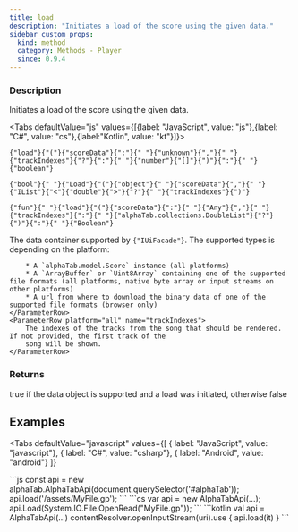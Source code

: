 ```yaml
---
title: load
description: "Initiates a load of the score using the given data."
sidebar_custom_props:
  kind: method
  category: Methods - Player
  since: 0.9.4
---
```



<SinceBadge since="0.9.4" />

### Description
Initiates a load of the score using the given data.

<Tabs defaultValue="js" values={[{label: "JavaScript", value: "js"},{label: "C#", value: "cs"},{label:"Kotlin", value: "kt"}]}>
<TabItem value="js">
<div className="codeBlockContainer"><div className="codeBlockContent"><pre className="codeBlock"><code className="codeBlockLines" style={{"color":"#393A34","backgroundColor":"#f6f8fa"}}><span style={{"color":"#36acaa"}}>{"load"}</span><span style={{"color":"#393A34"}}>{"("}</span><span style={{"color":"#36acaa"}}>{"scoreData"}</span><span style={{"color":"#393A34"}}>{":"}</span><span style={{"color":"#393A34","backgroundColor":"#f6f8fa"}}>{" "}</span><span style={{"color":"#36acaa"}}>{"unknown"}</span><span style={{"color":"#393A34"}}>{","}</span><span style={{"color":"#393A34","backgroundColor":"#f6f8fa"}}>{" "}</span><span style={{"color":"#36acaa"}}>{"trackIndexes"}</span><span style={{"color":"#393A34"}}>{"?"}</span><span style={{"color":"#393A34"}}>{":"}</span><span style={{"color":"#393A34","backgroundColor":"#f6f8fa"}}>{" "}</span><span style={{"color":"#36acaa"}}>{"number"}</span><span style={{"color":"#393A34"}}>{"[]"}</span><span style={{"color":"#393A34"}}>{")"}</span><span style={{"color":"#393A34"}}>{":"}</span><span style={{"color":"#393A34","backgroundColor":"#f6f8fa"}}>{" "}</span><span style={{"color":"#36acaa"}}>{"boolean"}</span></code></pre></div></div>
</TabItem>
<TabItem value="cs">
<div className="codeBlockContainer"><div className="codeBlockContent"><pre className="codeBlock"><code className="codeBlockLines" style={{"color":"#393A34","backgroundColor":"#f6f8fa"}}><span style={{"color":"#36acaa"}}>{"bool"}</span><span style={{"color":"#393A34","backgroundColor":"#f6f8fa"}}>{" "}</span><span style={{"color":"#36acaa"}}>{"Load"}</span><span style={{"color":"#393A34"}}>{"("}</span><span style={{"color":"#36acaa"}}>{"object"}</span><span style={{"color":"#393A34","backgroundColor":"#f6f8fa"}}>{" "}</span><span style={{"color":"#36acaa"}}>{"scoreData"}</span><span style={{"color":"#393A34"}}>{","}</span><span style={{"color":"#393A34","backgroundColor":"#f6f8fa"}}>{" "}</span><Link style={{"color":"#36acaa"}} to={"https://learn.microsoft.com/en-us/dotnet/api/system.collections.ilist"}>{"IList"}</Link><span style={{"color":"#393A34"}}>{"<"}</span><span style={{"color":"#36acaa"}}>{"double"}</span><span style={{"color":"#393A34"}}>{">"}</span><span style={{"color":"#393A34"}}>{"?"}</span><span style={{"color":"#393A34","backgroundColor":"#f6f8fa"}}>{" "}</span><span style={{"color":"#36acaa"}}>{"trackIndexes"}</span><span style={{"color":"#393A34"}}>{")"}</span></code></pre></div></div>
</TabItem>
<TabItem value="kt">
<div className="codeBlockContainer"><div className="codeBlockContent"><pre className="codeBlock"><code className="codeBlockLines" style={{"color":"#393A34","backgroundColor":"#f6f8fa"}}><span style={{"color":"#36acaa"}}>{"fun"}</span><span style={{"color":"#393A34","backgroundColor":"#f6f8fa"}}>{" "}</span><span style={{"color":"#36acaa"}}>{"load"}</span><span style={{"color":"#393A34"}}>{"("}</span><span style={{"color":"#36acaa"}}>{"scoreData"}</span><span style={{"color":"#393A34"}}>{":"}</span><span style={{"color":"#393A34","backgroundColor":"#f6f8fa"}}>{" "}</span><span style={{"color":"#36acaa"}}>{"Any"}</span><span style={{"color":"#393A34"}}>{","}</span><span style={{"color":"#393A34","backgroundColor":"#f6f8fa"}}>{" "}</span><span style={{"color":"#36acaa"}}>{"trackIndexes"}</span><span style={{"color":"#393A34"}}>{":"}</span><span style={{"color":"#393A34","backgroundColor":"#f6f8fa"}}>{" "}</span><span style={{"color":"#36acaa"}}>{"alphaTab.collections.DoubleList"}</span><span style={{"color":"#393A34"}}>{"?"}</span><span style={{"color":"#393A34"}}>{")"}</span><span style={{"color":"#393A34"}}>{":"}</span><span style={{"color":"#393A34","backgroundColor":"#f6f8fa"}}>{" "}</span><span style={{"color":"#36acaa"}}>{"Boolean"}</span></code></pre></div></div>
</TabItem>
</Tabs>


<ParameterTable>
    <ParameterRow platform="all" name="scoreData">
        The data container supported by <code style={{"color":"#393A34","backgroundColor":"#f6f8fa"}}><Link style={{"color":"#36acaa"}} to={"/docs/reference/types/platform/iuifacade/"}>{"IUiFacade"}</Link></code>.  The supported types is depending on the platform:
        
        * A `alphaTab.model.Score` instance (all platforms)
        * A `ArrayBuffer` or `Uint8Array` containing one of the supported file formats (all platforms, native byte array or input streams on other platforms)
        * A url from where to download the binary data of one of the supported file formats (browser only)
    </ParameterRow>
    <ParameterRow platform="all" name="trackIndexes">
        The indexes of the tracks from the song that should be rendered. If not provided, the first track of the
        song will be shown.
    </ParameterRow>
</ParameterTable>

### Returns 
true if the data object is supported and a load was initiated, otherwise false 


## Examples

<Tabs
    defaultValue="javascript"
    values={[
      { label: "JavaScript", value: "javascript"},
      { label: "C#", value: "csharp"},
      { label: "Android", value: "android"}
    ]}
>
<TabItem value="javascript">
```js
const api = new alphaTab.AlphaTabApi(document.querySelector('#alphaTab'));
api.load('/assets/MyFile.gp');
```
</TabItem>
<TabItem value="csharp">
```cs
var api = new AlphaTabApi<MyControl>(...);
api.Load(System.IO.File.OpenRead("MyFile.gp"));
```
</TabItem>
<TabItem value="android">
```kotlin
val api = AlphaTabApi<MyControl>(...)
contentResolver.openInputStream(uri).use {
    api.load(it)
}
```
</TabItem>
</Tabs>
